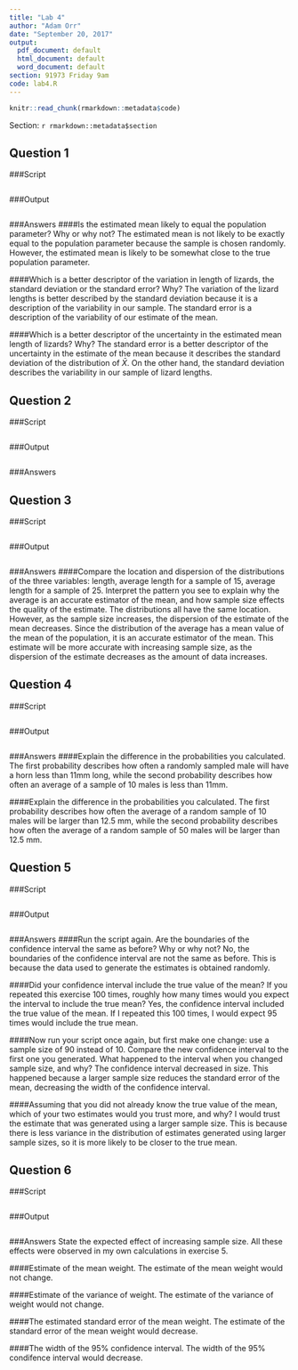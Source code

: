 ```yaml
---
title: "Lab 4"
author: "Adam Orr"
date: "September 20, 2017"
output:
  pdf_document: default
  html_document: default
  word_document: default
section: 91973 Friday 9am
code: lab4.R
---
```




```r
knitr::read_chunk(rmarkdown::metadata$code)
```

Section: `r rmarkdown::metadata$section`

## Question 1
###Script
```r
```

###Output
```r
```

###Answers
####Is the estimated mean likely to equal the population parameter? Why or why not?
The estimated mean is not likely to be exactly equal to the population parameter because the sample is chosen randomly. However, the estimated mean is likely to be somewhat close to the true population parameter.

####Which is a better  descriptor of the variation in length of lizards, the standard deviation or the standard error? Why?
The variation of the lizard lengths is better described by the standard deviation because it is a description of the variability in our sample. The standard error is a description of the variability of our estimate of the mean.

####Which is a better descriptor of the uncertainty in the estimated mean length of lizards? Why?
The standard error is a better descriptor of the uncertainty in the estimate of the mean because it describes the standard deviation of the distribution of $\bar{X}$. On the other hand, the standard deviation describes the variability in our sample of lizard lengths.

## Question 2
###Script
```r
```
###Output
```r
```

###Answers


## Question 3
###Script
```r
```
###Output
```r
```

###Answers
####Compare the location and dispersion of the distributions of the three variables: length, average length for a sample of 15, average length for a sample of 25. Interpret the pattern you see to explain why the average is an accurate estimator of the mean, and how sample size effects the quality of the estimate.
The distributions all have the same location. However, as the sample size increases, the dispersion of the estimate of the mean decreases. Since the distribution of the average has a mean value of the mean of the population, it is an accurate estimator of the mean. This estimate will be more accurate with increasing sample size, as the dispersion of the estimate decreases as the amount of data increases.


## Question 4
###Script
```r
```
###Output
```r
```

###Answers
####Explain the difference in the probabilities you calculated.
The first probability describes how often a randomly sampled male will have a horn less than 11mm long, while the second probability describes how often an average of a sample of 10 males is less than 11mm.

####Explain the difference in the probabilities you calculated.
The first probability describes how often the average of a random sample of 10 males will be larger than 12.5 mm, while the second probability describes how often the average of a random sample of 50 males will be larger than 12.5 mm.


## Question 5
###Script
```r
```
###Output
```r
```

###Answers
####Run the script again. Are the boundaries of the confidence interval the same as before? Why or why not?
No, the boundaries of the confidence interval are not the same as before. This is because the data used to generate the estimates is obtained randomly.

####Did your confidence interval include the true value of the mean? If you repeated this exercise 100 times, roughly how many times would you expect the interval to include the true mean?
Yes, the confidence interval included the true value of the mean. If I repeated this 100 times, I would expect 95 times would include the true mean.

####Now run your script once again, but first make one change: use a sample size of 90 instead of 10. Compare the new confidence interval to the first one you generated. What happened to the interval when you changed sample size, and why?
The confidence interval decreased in size. This happened because a larger sample size reduces the standard error of the mean, decreasing the width of the confidence interval.

####Assuming that you did not already know the true value of the mean, which of your two estimates would you trust more, and why?
I would trust the estimate that was generated using a larger sample size. This is because there is less variance in the distribution of estimates generated using larger sample sizes, so it is more likely to be closer to the true mean.

## Question 6
###Script
```r
```
###Output
```r
```

###Answers
State the expected effect of increasing sample size. All these effects were observed in my own calculations in exercise 5.

####Estimate of the mean weight.
The estimate of the mean weight would not change.

####Estimate of the variance of weight.
The estimate of the variance of weight would not change.

####The estimated standard error of the mean weight.
The estimate of the standard error of the mean weight would decrease.

####The width of the 95% confidence interval.
The width of the 95% condifence interval would decrease.
